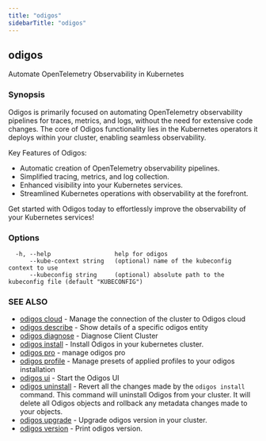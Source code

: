 ```yaml
---
title: "odigos"
sidebarTitle: "odigos"
---
```

## odigos

Automate OpenTelemetry Observability in Kubernetes

### Synopsis

Odigos is primarily focused on automating OpenTelemetry observability pipelines for traces, metrics, and logs, without the need for extensive code changes. The core of Odigos functionality lies in the Kubernetes operators it deploys within your cluster, enabling seamless observability.

Key Features of Odigos:
- Automatic creation of OpenTelemetry observability pipelines.
- Simplified tracing, metrics, and log collection.
- Enhanced visibility into your Kubernetes services.
- Streamlined Kubernetes operations with observability at the forefront.

Get started with Odigos today to effortlessly improve the observability of your Kubernetes services!

### Options

```
  -h, --help                  help for odigos
      --kube-context string   (optional) name of the kubeconfig context to use
      --kubeconfig string     (optional) absolute path to the kubeconfig file (default "KUBECONFIG")
```

### SEE ALSO

* [odigos cloud](/cli/odigos_cloud)	 - Manage the connection of the cluster to Odigos cloud
* [odigos describe](/cli/odigos_describe)	 - Show details of a specific odigos entity
* [odigos diagnose](/cli/odigos_diagnose)	 - Diagnose Client Cluster
* [odigos install](/cli/odigos_install)	 - Install Odigos in your kubernetes cluster.
* [odigos pro](/cli/odigos_pro)	 - manage odigos pro
* [odigos profile](/cli/odigos_profile)	 - Manage presets of applied profiles to your odigos installation
* [odigos ui](/cli/odigos_ui)	 - Start the Odigos UI
* [odigos uninstall](/cli/odigos_uninstall)	 - Revert all the changes made by the `odigos install` command.
This command will uninstall Odigos from your cluster. It will delete all Odigos objects
and rollback any metadata changes made to your objects.
* [odigos upgrade](/cli/odigos_upgrade)	 - Upgrade odigos version in your cluster.
* [odigos version](/cli/odigos_version)	 - Print odigos version.